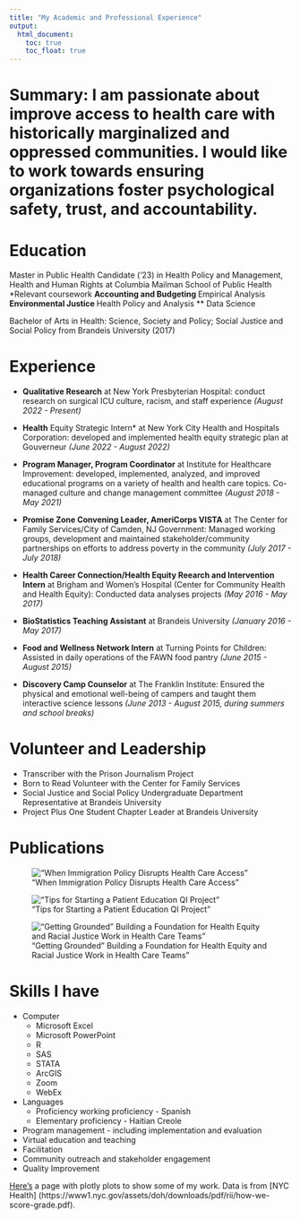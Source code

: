 ```yaml
---
title: "My Academic and Professional Experience"
output: 
  html_document:
    toc: true
    toc_float: true
---
```


# Summary: I am passionate about improve access to health care with historically marginalized and oppressed communities. I would like to work towards ensuring organizations foster psychological safety, trust, and accountability. 

# Education
Master in Public Health Candidate ('23) in Health Policy and Management, Health and Human Rights at Columbia Mailman School of Public Health
 *Relevant coursework
  ** Accounting and Budgeting
  ** Empirical Analysis
  ** Environmental Justice
  ** Health Policy and Analysis
  ** Data Science

Bachelor of Arts in Health: Science, Society and Policy; Social Justice and Social Policy from Brandeis University (2017)

# Experience 
* **Qualitative Research** at New York Presbyterian Hospital: conduct research on surgical ICU culture, racism, and staff experience *(August 2022 - Present)* 

* **Health** Equity Strategic Intern* at New York City Health and Hospitals Corporation: developed and implemented health equity strategic plan at Gouverneur *(June 2022 - August 2022)*

* **Program Manager, Program Coordinator** at Institute for Healthcare Improvement: developed, implemented, analyzed, and improved educational programs on a variety of health and health care topics. Co-managed culture and change management committee *(August 2018 - May 2021)*

* **Promise Zone Convening Leader, AmeriCorps VISTA** at The Center for Family Services/City of Camden, NJ Government: Managed working groups, development and maintained stakeholder/community partnerships on efforts to address poverty in the community *(July 2017 - July 2018)*

* **Health Career Connection/Health Equity Reearch and Intervention Intern** at Brigham and Women's Hospital (Center for Community Health and Health Equity): Conducted data analyses projects *(May 2016 - May 2017)*

* **BioStatistics Teaching Assistant** at Brandeis University *(January 2016 - May 2017)*

* **Food and Wellness Network Intern** at Turning Points for Children: Assisted in daily operations of the FAWN food pantry *(June 2015 - August 2015)*

* **Discovery Camp Counselor** at The Franklin Institute: Ensured the physical and emotional well-being of campers and taught them interactive science lessons *(June 2013 - August 2015, during summers and school breaks)*

# Volunteer and Leadership
* Transcriber with the Prison Journalism Project
* Born to Read Volunteer with the Center for Family Services
* Social Justice and Social Policy Undergraduate Department Representative at Brandeis University 
* Project Plus One Student Chapter Leader at Brandeis University

# Publications
!["When Immigration Policy Disrupts Health Care Access"](https://www.ihi.org/communities/blogs/when-immigration-policy-disrupts-health-care-access)

!["Tips for Starting a Patient Education QI Project"](https://www.ihi.org/communities/blogs/tips-for-starting-a-patient-education-qi-project)

!["Getting Grounded" Building a Foundation for Health Equity and Racial Justice Work in Health Care Teams"](https://catalyst.nejm.org/doi/full/10.1056/CAT.21.0320)

# Skills I have
* Computer
  * Microsoft Excel
  * Microsoft PowerPoint
  * R
  * SAS
  * STATA
  * ArcGIS
  * Zoom
  * WebEx
* Languages
  * Proficiency working proficiency - Spanish
  * Elementary proficiency - Haitian Creole
* Program management - including implementation and evaluation 
* Virtual education and teaching
* Facilitation 
* Community outreach and stakeholder engagement 
* Quality Improvement

[Here's](dashboard.html) a page with plotly plots to show some of my work. Data is from [NYC Health] (https://www1.nyc.gov/assets/doh/downloads/pdf/rii/how-we-score-grade.pdf).  